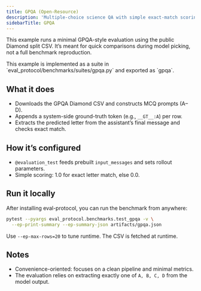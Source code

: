 ```yaml
---
title: GPQA (Open-Resource)
description: 'Multiple-choice science QA with simple exact-match scoring'
sidebarTitle: GPQA
---
```


This example runs a minimal GPQA-style evaluation using the public Diamond split CSV. It’s meant for quick comparisons during model picking, not a full benchmark reproduction.

<Note>
This example is implemented as a suite in `eval_protocol/benchmarks/suites/gpqa.py` and exported as `gpqa`.
</Note>

## What it does

- Downloads the GPQA Diamond CSV and constructs MCQ prompts (A–D).
- Appends a system-side ground-truth token (e.g., `__GT__:A`) per row.
- Extracts the predicted letter from the assistant’s final message and checks exact match.

## How it’s configured

- `@evaluation_test` feeds prebuilt `input_messages` and sets rollout parameters.
- Simple scoring: 1.0 for exact letter match, else 0.0.

## Run it locally

After installing eval-protocol, you can run the benchmark from anywhere:

```bash
pytest --pyargs eval_protocol.benchmarks.test_gpqa -v \
  --ep-print-summary --ep-summary-json artifacts/gpqa.json
```

Use `--ep-max-rows=20` to tune runtime. The CSV is fetched at runtime.

## Notes

- Convenience-oriented: focuses on a clean pipeline and minimal metrics.
- The evaluation relies on extracting exactly one of `A, B, C, D` from the model output.
